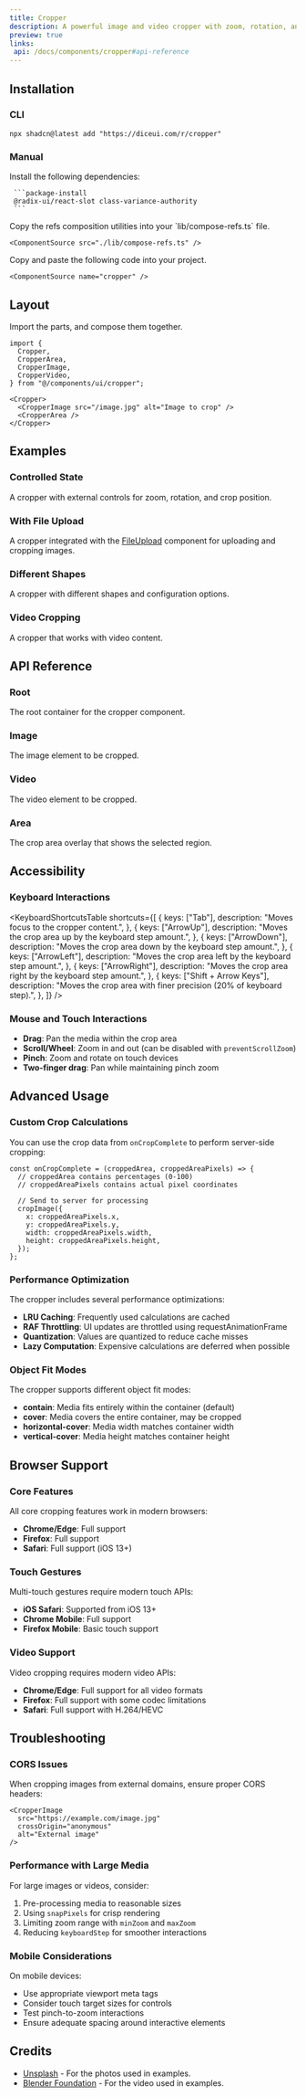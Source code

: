 ```yaml
---
title: Cropper
description: A powerful image and video cropper with zoom, rotation, and customizable crop areas.
preview: true
links:
 api: /docs/components/cropper#api-reference
---
```


<ComponentTabs name="cropper-demo" />

## Installation

### CLI

```package-install
npx shadcn@latest add "https://diceui.com/r/cropper"

```

### Manual

<Steps>
  <Step>
     Install the following dependencies:

     ```package-install
     @radix-ui/react-slot class-variance-authority
     ```
  </Step>
  <Step>
    Copy the refs composition utilities into your `lib/compose-refs.ts` file.

    <ComponentSource src="./lib/compose-refs.ts" />

  </Step>
  <Step>
    Copy and paste the following code into your project.

    <ComponentSource name="cropper" />
  </Step>
</Steps>

## Layout

Import the parts, and compose them together.

```tsx
import {
  Cropper,
  CropperArea,
  CropperImage,
  CropperVideo,
} from "@/components/ui/cropper";

<Cropper>
  <CropperImage src="/image.jpg" alt="Image to crop" />
  <CropperArea />
</Cropper>
```

## Examples

### Controlled State

A cropper with external controls for zoom, rotation, and crop position.

<ComponentTabs name="cropper-controlled-demo" />

### With File Upload

A cropper integrated with the [FileUpload](https://diceui.com/docs/components/file-upload) component for uploading and cropping images.

<ComponentTabs name="cropper-file-upload-demo" />

### Different Shapes

A cropper with different shapes and configuration options.

<ComponentTabs name="cropper-shapes-demo" />

### Video Cropping

A cropper that works with video content.

<ComponentTabs name="cropper-video-demo" />

## API Reference

### Root

The root container for the cropper component.

<AutoTypeTable
  path="./types/docs/cropper.ts"
  name="RootProps"
/>

### Image

The image element to be cropped.

<AutoTypeTable
  path="./types/docs/cropper.ts"
  name="ImageProps"
/>

### Video

The video element to be cropped.

<AutoTypeTable
  path="./types/docs/cropper.ts"
  name="VideoProps"
/>

### Area

The crop area overlay that shows the selected region.

<AutoTypeTable
  path="./types/docs/cropper.ts"
  name="AreaProps"
/>

## Accessibility

### Keyboard Interactions

<KeyboardShortcutsTable
  shortcuts={[
    {
      keys: ["Tab"],
      description: "Moves focus to the cropper content.",
    },
    {
      keys: ["ArrowUp"],
      description: "Moves the crop area up by the keyboard step amount.",
    },
    {
      keys: ["ArrowDown"],
      description: "Moves the crop area down by the keyboard step amount.",
    },
    {
      keys: ["ArrowLeft"],
      description: "Moves the crop area left by the keyboard step amount.",
    },
    {
      keys: ["ArrowRight"],
      description: "Moves the crop area right by the keyboard step amount.",
    },
    {
      keys: ["Shift + Arrow Keys"],
      description: "Moves the crop area with finer precision (20% of keyboard step).",
    },
  ]}
/>

### Mouse and Touch Interactions

- **Drag**: Pan the media within the crop area
- **Scroll/Wheel**: Zoom in and out (can be disabled with `preventScrollZoom`)
- **Pinch**: Zoom and rotate on touch devices
- **Two-finger drag**: Pan while maintaining pinch zoom

## Advanced Usage

### Custom Crop Calculations

You can use the crop data from `onCropComplete` to perform server-side cropping:

```tsx
const onCropComplete = (croppedArea, croppedAreaPixels) => {
  // croppedArea contains percentages (0-100)
  // croppedAreaPixels contains actual pixel coordinates
  
  // Send to server for processing
  cropImage({
    x: croppedAreaPixels.x,
    y: croppedAreaPixels.y,
    width: croppedAreaPixels.width,
    height: croppedAreaPixels.height,
  });
};
```

### Performance Optimization

The cropper includes several performance optimizations:

- **LRU Caching**: Frequently used calculations are cached
- **RAF Throttling**: UI updates are throttled using requestAnimationFrame
- **Quantization**: Values are quantized to reduce cache misses
- **Lazy Computation**: Expensive calculations are deferred when possible

### Object Fit Modes

The cropper supports different object fit modes:

- **contain**: Media fits entirely within the container (default)
- **cover**: Media covers the entire container, may be cropped
- **horizontal-cover**: Media width matches container width
- **vertical-cover**: Media height matches container height

## Browser Support

### Core Features

All core cropping features work in modern browsers:

- **Chrome/Edge**: Full support
- **Firefox**: Full support  
- **Safari**: Full support (iOS 13+)

### Touch Gestures

Multi-touch gestures require modern touch APIs:

- **iOS Safari**: Supported from iOS 13+
- **Chrome Mobile**: Full support
- **Firefox Mobile**: Basic touch support

### Video Support

Video cropping requires modern video APIs:

- **Chrome/Edge**: Full support for all video formats
- **Firefox**: Full support with some codec limitations
- **Safari**: Full support with H.264/HEVC

## Troubleshooting

### CORS Issues

When cropping images from external domains, ensure proper CORS headers:

```tsx
<CropperImage
  src="https://example.com/image.jpg"
  crossOrigin="anonymous"
  alt="External image"
/>
```

### Performance with Large Media

For large images or videos, consider:

1. Pre-processing media to reasonable sizes
2. Using `snapPixels` for crisp rendering
3. Limiting zoom range with `minZoom` and `maxZoom`
4. Reducing `keyboardStep` for smoother interactions

### Mobile Considerations

On mobile devices:

- Use appropriate viewport meta tags
- Consider touch target sizes for controls
- Test pinch-to-zoom interactions
- Ensure adequate spacing around interactive elements

## Credits

- [Unsplash](https://unsplash.com/) - For the photos used in examples.
- [Blender Foundation](https://www.blender.org/) - For the video used in examples.
